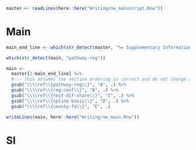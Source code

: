 
```r
master <- readLines(here::here("Writing/nw_manuscript.Rnw"))
```

# Main

```r
main_end_line <- which(str_detect(master, "%= Supplementary Information")) - 2

which(str_detect(main, "pathway-reg"))

main <-
  master[1:main_end_line] %>%
  #--- this assumes the section ordering is correct and do not change any more ---#
  gsub("\\\\ref\\{pathway-reg\\}", "A", .) %>%
  gsub("\\\\ref\\{reg-conf\\}", "B", .) %>%
  gsub("\\\\ref\\{test-dif-share\\}", "C", .) %>%
  gsub("\\\\ref\\{spline-basis\\}", "D", .) %>%
  gsub("\\\\ref\\{county-fe\\}", "E", .)

writeLines(main, here::here("Writing/nw_main.Rnw"))
```

# SI